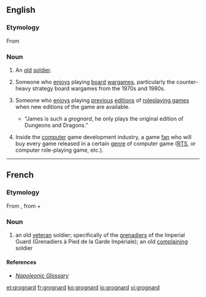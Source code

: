 ==English==

===Etymology===
From {{etyl|fr|en}} {{term|grognard||lang=fr|grumbler}}

===Noun===
{{en-noun}}

# An [[old]] [[soldier]].
# {{games|slang}} Someone who [[enjoys]] playing [[board]] [[wargames]], particularly the counter-heavy strategy board wargames from the 1970s and 1980s.
# {{games|slang}} Someone who [[enjoys]] playing [[previous]] [[edition|editions]] of [[roleplaying game|roleplaying games]] when new editions of the game are available.
#*“James is such a ''grognard'', he only plays the original edition of Dungeons and Dragons.”
# {{computer games|slang}} Inside the [[computer]] game development industry, a game [[fan]] who will buy every game released in a certain [[genre]] of computer game ([[RTS]], or computer role-playing game, etc.).

----

==French==

===Etymology===
From {{term|grognard||grumbler|lang=fr}}, from {{term|grogner||snarl, grunt, growl, grumble|lang=fr}} + {{term|-ard|lang=fr}}

===Noun===
{{fr-noun|m}}

# an old [[veteran]] soldier; specifically of the [[grenadiers]] of the Imperial Guard (Grenadiers à Pied de la Garde Impériale); an old [[complaining]] soldier

====References====
* ''[http://www.napoleonguide.com/glossary.htm Napoleonic Glossary]''

[[et:grognard]]
[[fr:grognard]]
[[ko:grognard]]
[[io:grognard]]
[[vi:grognard]]